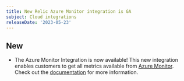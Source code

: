 ```yaml
---
title: New Relic Azure Monitor integration is GA
subject: Cloud integrations
releaseDate: '2023-05-23'
---
```


## New

* The Azure Monitor Integration is now available! This new integration enables customers to get all metrics available from [Azure Monitor](https://learn.microsoft.com/en-us/azure/azure-monitor/essentials/metrics-supported). Check out the [documentation](/docs/infrastructure/microsoft-azure-integrations/azure-integrations-list/azure-monitor/) for more information.
